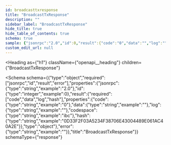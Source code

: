 ```yaml
---
id: broadcasttxresponse
title: "BroadcastTxResponse"
description: ""
sidebar_label: "BroadcastTxResponse"
hide_title: true
hide_table_of_contents: true
schema: true
sample: {"jsonrpc":"2.0","id":0,"result":{"code":"0","data":"","log":"","codespace":"ibc","hash":"0D33F2F03A5234F38706E43004489E061AC40A2E"},"error":""}
custom_edit_url: null
---
```



<Heading
  as={"h1"}
  className={"openapi__heading"}
  children={"BroadcastTxResponse"}
>
</Heading>





<Schema
  schema={{"type":"object","required":["jsonrpc","id","result","error"],"properties":{"jsonrpc":{"type":"string","example":"2.0"},"id":{"type":"integer","example":0},"result":{"required":["code","data","log","hash"],"properties":{"code":{"type":"string","example":"0"},"data":{"type":"string","example":""},"log":{"type":"string","example":""},"codespace":{"type":"string","example":"ibc"},"hash":{"type":"string","example":"0D33F2F03A5234F38706E43004489E061AC40A2E"}},"type":"object"},"error":{"type":"string","example":""}},"title":"BroadcastTxResponse"}}
  schemaType={"response"}
>
  
</Schema>
            